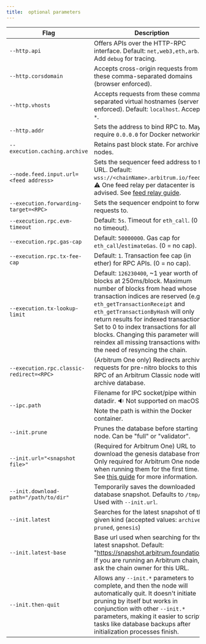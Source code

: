 ```yaml
---
title:  optional parameters
---
```


<section class='small-table'>

| Flag                                     | Description                                                                                                                                                                                                                                                                                                                                                                                                        |
| ---------------------------------------- | ------------------------------------------------------------------------------------------------------------------------------------------------------------------------------------------------------------------------------------------------------------------------------------------------------------------------------------------------------------------------------------------------------------------ |
| `--http.api`                             | Offers APIs over the HTTP-RPC interface. Default: `net,web3,eth,arb`. Add `debug` for tracing.                                                                                                                                                                                                                                                                                                                     |
| `--http.corsdomain`                      | Accepts cross-origin requests from these comma-separated domains (browser enforced).                                                                                                                                                                                                                                                                                                                               |
| `--http.vhosts`                          | Accepts requests from these comma-separated virtual hostnames (server enforced). Default: `localhost`. Accepts `*`.                                                                                                                                                                                                                                                                                                |
| `--http.addr`                            | Sets the address to bind RPC to. May require `0.0.0.0` for Docker networking.                                                                                                                                                                                                                                                                                                                                      |
| `--execution.caching.archive`            | Retains past block state. For archive nodes.                                                                                                                                                                                                                                                                                                                                                                       |
| `--node.feed.input.url=<feed address>`   | Sets the sequencer feed address to this URL. Default: `wss://<chainName>.arbitrum.io/feed`. ⚠️ One feed relay per datacenter is advised. See [feed relay guide](/run-arbitrum-node/run-feed-relay.mdx).                                                                                                                                                                                                            |
| `--execution.forwarding-target=<RPC>`    | Sets the sequencer endpoint to forward requests to.                                                                                                                                                                                                                                                                                                                                                                |
| `--execution.rpc.evm-timeout`            | Default: `5s`. Timeout for `eth_call`. (0 == no timeout).                                                                                                                                                                                                                                                                                                                                                          |
| `--execution.rpc.gas-cap`                | Default: `50000000`. Gas cap for `eth_call`/`estimateGas`. (0 = no cap).                                                                                                                                                                                                                                                                                                                                           |
| `--execution.rpc.tx-fee-cap`             | Default: `1`. Transaction fee cap (in ether) for RPC APIs. (0 = no cap).                                                                                                                                                                                                                                                                                                                                           |
| `--execution.tx-lookup-limit`            | Default: `126230400`, ~1 year worth of blocks at 250ms/block. Maximum number of blocks from head whose transaction indices are reserved (e.g. `eth_getTransactionReceipt` and `eth_getTransactionByHash` will only return results for indexed transactions). Set to 0 to index transactions for all blocks. Changing this parameter will reindex all missing transactions without the need of resyncing the chain. |
| `--execution.rpc.classic-redirect=<RPC>` | (Arbitrum One only) Redirects archive requests for pre-nitro blocks to this RPC of an Arbitrum Classic node with archive database.                                                                                                                                                                                                                                                                                 |
| `--ipc.path`                             | Filename for IPC socket/pipe within datadir. 🔉 Not supported on macOS. Note the path is within the Docker container.                                                                                                                                                                                                                                                                                              |
| `--init.prune`                           | Prunes the database before starting the node. Can be "full" or "validator".                                                                                                                                                                                                                                                                                                                                        |
| `--init.url="<snapshot file>"`           | (Required for Arbitrum One) URL to download the genesis database from. Only required for Arbitrum One nodes, when running them for the first time. See [this guide](/run-arbitrum-node/nitro/03-nitro-database-snapshots.mdx) for more information.                                                                                                                                                                |
| `--init.download-path="/path/to/dir"`    | Temporarily saves the downloaded database snapshot. Defaults to `/tmp/`. Used with `--init.url`.                                                                                                                                                                                                                                                                                                                   |
| `--init.latest`                          | Searches for the latest snapshot of the given kind (accepted values: `archive`, `pruned`, `genesis`)                                                                                                                                                                                                                                                                                                               |
| `--init.latest-base`                     | Base url used when searching for the latest snapshot. Default: "https://snapshot.arbitrum.foundation/". If you are running an Arbitrum chain, ask the chain owner for this URL.                                                                                                                                                                                                                                    |
| `--init.then-quit`                       | Allows any `--init.*` parameters to complete, and then the node will automatically quit. It doesn't initiate pruning by itself but works in conjunction with other `--init.*` parameters, making it easier to script tasks like database backups after initialization processes finish.                                                                                                                            |

</section>
